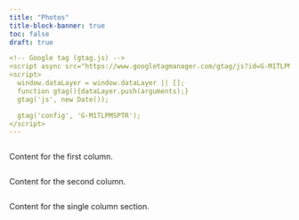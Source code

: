 ```yaml
---
title: "Photos"
title-block-banner: true
toc: false
draft: true

<!-- Google tag (gtag.js) -->
<script async src="https://www.googletagmanager.com/gtag/js?id=G-M1TLPMSPTR"></script>
<script>
  window.dataLayer = window.dataLayer || [];
  function gtag(){dataLayer.push(arguments);}
  gtag('js', new Date());

  gtag('config', 'G-M1TLPMSPTR');
</script>
---
```


<div class="two-columns">
<div class="column">
<p>Content for the first column.</p>
</div>

<div class="column">
<p>Content for the second column.</p>
</div>
</div>

<div class="one-column">
<p>Content for the single column section.</p>
</div>